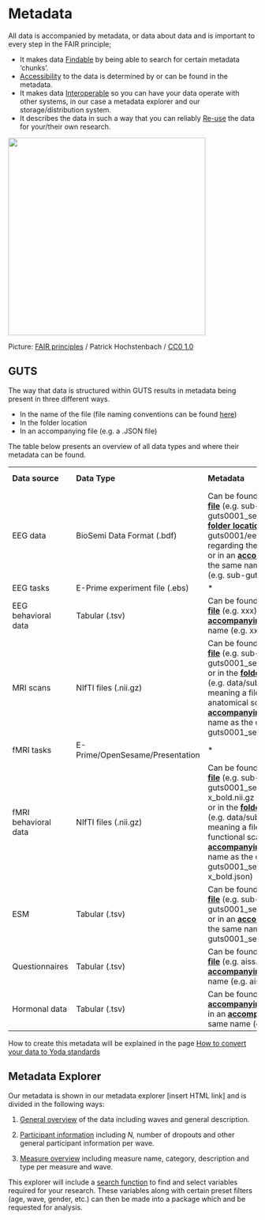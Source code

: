 # Metadata

All data is accompanied by metadata, or data about data and is important to every step in the FAIR principle;

-   It makes data [Findable]{.underline} by being able to search for certain metadata 'chunks'.
-   [Accessibility]{.underline} to the data is determined by or can be found in the metadata.
-   It makes data [Interoperable]{.underline} so you can have your data operate with other systems, in our case a metadata explorer and our storage/distribution system.
-   It describes the data in such a way that you can reliably [Re-use]{.underline} the data for your/their own research.

![](images/fair-data.png){width="400"}

Picture: [FAIR principles](https://www.ugent.be/img/doza/beleid/fair-data.png) / Patrick Hochstenbach / [CC0 1.0](https://creativecommons.org/publicdomain/zero/1.0/)

## GUTS

The way that data is structured within GUTS results in metadata being present in three different ways.

-   In the name of the file (file naming conventions can be found [here](https://eduardklap.github.io/guts-rdm/file-naming.html))
-   In the folder location
-   In an accompanying file (e.g. a .JSON file)

The table below presents an overview of all data types and where their metadata can be found.

|                      |                                 |                                                                                                                                                                                                                                                                                                                                                                                        |                                       |
|------------|------------|-------------------------------------|------------|
| **Data source**      | **Data Type**                   | **Metadata**                                                                                                                                                                                                                                                                                                                                                                           | **Metadata format**                   |
| EEG data             | BioSemi Data Format (.bdf)      | Can be found in the [**name of the file**]{.underline} (e.g. sub-guts0001_ses01_X.bdf), or in the [**folder location**]{.underline} (e.g. data/sub-guts0001/eeg/\*, meaning a file regarding the anatomical scans), or in an [**accompanying file**]{.underline} with the same name as the original file (e.g. sub-guts0001_ses01_X.json)                                              | Filename, folder location, .json file |
| EEG tasks            | E-Prime experiment file (.ebs)  | \*                                                                                                                                                                                                                                                                                                                                                                                     | \*                                    |
| EEG behavioral data  | Tabular (.tsv)                  | Can be found in the [**name of the file**]{.underline} (e.g. xxx), or in an [**accompanying file**]{.underline} with the same name (e.g. xxx).                                                                                                                                                                                                                                         | Filename, .json file                  |
| MRI scans            | NIfTI files (.nii.gz)           | Can be found in the [**name of the file**]{.underline} (e.g. sub-guts0001_ses01_inplaneT2.nii.gz), or in the [**folder location**]{.underline} (e.g. data/sub-guts0001/anat/\*, meaning a file regarding the anatomical scans), or in an [**accompanying file**]{.underline} with the same name as the original file (e.g. sub-guts0001_ses01_inplaneT2.json)                          | Filename, folder location, .json file |
| fMRI tasks           | E-Prime/OpenSesame/Presentation | \*                                                                                                                                                                                                                                                                                                                                                                                     | \*                                    |
| fMRI behavioral data | NIfTI files (.nii.gz)           | Can be found in the [**name of the file**]{.underline} (e.g. sub-guts0001_ses01_task-x_bold.nii.gz or task-x_events.tsv), or in the [**folder location**]{.underline} (e.g. data/sub-guts0001/func/\*, meaning a file regarding the functional scans), or in an [**accompanying file**]{.underline} with the same name as the original file (e.g. sub-guts0001_ses01_task-x_bold.json) | Filename, folder location, .json file |
| ESM                  | Tabular (.tsv)                  | Can be found in the [**name of the file**]{.underline} (e.g. sub-guts0001_ses01_esmday01.tsv), or in an [**accompanying file**]{.underline} with the same name (e.g. sub-guts0001_ses-1_esmday01.json).                                                                                                                                                                                | Filename, .json file                  |
| Questionnaires       | Tabular (.tsv)                  | Can be found in the [**name of the file**]{.underline} (e.g. aiss.tsv), or in an [**accompanying file**]{.underline} with the same name (e.g. aiss.json).                                                                                                                                                                                                                              | Filename, .json file                  |
| Hormonal data        | Tabular (.tsv)                  | Can be found in the [**accompanying file**]{.underline} (e.g. x.tsv), or in an [**accompanying file**]{.underline} with the same name (e.g. x.json).                                                                                                                                                                                                                                   | Filename, .json file                  |

How to create this metadata will be explained in the page [How to convert your data to Yoda standards](https://eduardklap.github.io/guts-rdm/how-to-save-your-data.html)

## Metadata Explorer

Our metadata is shown in our metadata explorer \[insert HTML link\] and is divided in the following ways:

1.  [General overview]{.underline} of the data including waves and general description.

2.  [Participant information]{.underline} including *N,* number of dropouts and other general participant information per wave.

3.  [Measure overview]{.underline} including measure name, category, description and type per measure and wave.

This explorer will include a [search function]{.underline} to find and select variables required for your research. These variables along with certain preset filters (age, wave, gender, etc.) can then be made into a package which and be requested for analysis.

